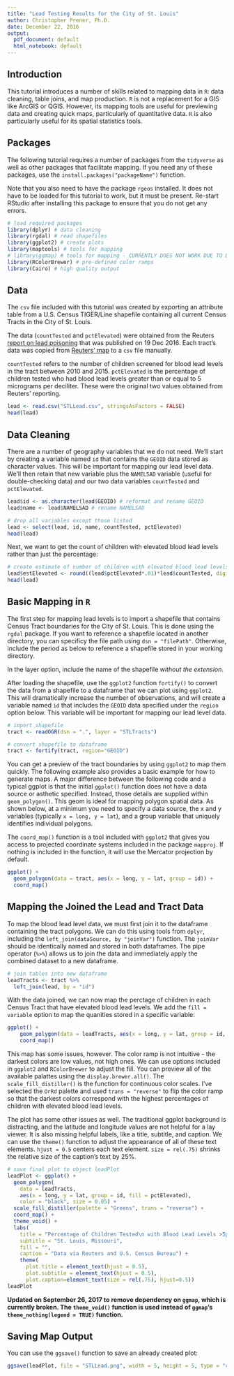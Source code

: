 ```yaml
---
title: "Lead Testing Results for the City of St. Louis"
author: Christopher Prener, Ph.D.
date: December 22, 2016
output:
  pdf_document: default
  html_notebook: default
---
```


## Introduction
This tutorial introduces a number of skills related to mapping data in `R`: data cleaning, table joins, and map production. `R` is not a replacement for a GIS like ArcGIS or QGIS. However, its mapping tools are useful for previewing data and creating quick maps, particularly of quantitative data. `R` is also particularly useful for its spatial statistics tools. 

## Packages
The following tutorial requires a number of packages from the `tidyverse` as well as other packages that facilitate mapping. If you need any of these packages, use the `install.packages("packageName")` function.

Note that you also need to have the package `rgeos` installed. It does not have to be loaded for this tutorial to work, but it must be present. Re-start RStudio after installing this package to ensure that you do not get any errors.

```r
# load required packages
library(dplyr) # data cleaning
library(rgdal) # read shapefiles
library(ggplot2) # create plots
library(maptools) # tools for mapping
# library(ggmap) # tools for mapping - CURRENTLY DOES NOT WORK DUE TO DEPRECIATED ELEMENTS
library(RColorBrewer) # pre-defined color ramps
library(Cairo) # high quality output
```

## Data
The `csv` file included with this tutorial was created by exporting an attribute table from a U.S. Census TIGER/Line shapefile containing all current Census Tracts in the City of St. Louis.

The data (`countTested` and `pctElevated`) were obtained from the Reuters [report on lead poisoning](http://www.reuters.com/investigates/special-report/usa-lead-testing/) that was published on 19 Dec 2016. Each tract's data was copied from [Reuters' map](http://www.reuters.com/investigates/special-report/usa-lead-testing/#interactive-lead) to a `csv` file manually.

`countTested` refers to the number of children screened for blood lead levels in the tract between 2010 and 2015. `pctElevated` is the percentage of children tested who had blood lead levels greater than or equal to 5 micrograms per deciliter. These were the original two values obtained from Reuters' reporting.

```r
lead <- read.csv("STLLead.csv", stringsAsFactors = FALSE)
head(lead)
```

## Data Cleaning
There are a number of geography variables that we do not need. We'll start by creating a variable named `id` that contains the `GEOID` data stored as character values. This will be important for mapping our lead level data. We'll then retain that new variable plus the `NAMELSAD` variable (useful for double-checking data) and our two data variables `countTested` and `pctElevated`.

```r
lead$id <- as.character(lead$GEOID) # reformat and rename GEOID
lead$name <- lead$NAMELSAD # rename NAMELSAD

# drop all variables except those listed
lead <- select(lead, id, name, countTested, pctElevated)
head(lead)
```

Next, we want to get the count of children with elevated blood lead levels rather than just the percentage:

```r
# create estimate of number of children with elevated blood lead levels
lead$estElevated <- round((lead$pctElevated*.01)*lead$countTested, digits = 0)
head(lead)
```

## Basic Mapping in `R`

The first step for mapping lead levels is to import a shapefile that contains Census Tract boundaries for the City of St. Louis. This is done using the `rgdal` package. If you want to reference a shapefile located in another directory, you can specificy the file path using `dsn = "filePath"`. Otherwise, include the period as below to reference a shapefile stored in your working directory. 

In the layer option, include the name of the shapefile *without the extension*.

After loading the shapefile, use the `ggplot2` function `fortify()` to convert the data from a shapefile to a dataframe that we can plot using `ggplot2`. This will dramatically increase the number of observations, and will create a variable named `id` that includes the `GEOID` data specified under the `region` option below. This variable will be important for mapping our lead level data.

```r
# import shapefile
tract <- readOGR(dsn = ".", layer = "STLTracts")

# convert shapefile to dataframe
tract <- fortify(tract, region="GEOID")
```

You can get a preview of the tract boundaries by using `ggplot2` to map them quickly. The following example also provides a basic example for how to generate maps. A major difference between the following code and a typical ggplot is that the initial `ggplot()` function does not have a data source or asthetic specified. Instead, those details are supplied within `geom_polygon()`. This geom is ideal for mapping polygon spatial data. As shown below, at a minimum you need to specify a data source, the x and y variables (typically `x = long, y = lat`), and a group variable that uniquely identifies individual polygons. 

The `coord_map()` function is a tool included with `ggplot2` that gives you access to projected coordinate systems included in the package `mapproj`. If nothing is included in the function, it will use the Mercator projection by default.

```r
ggplot() + 
  geom_polygon(data = tract, aes(x = long, y = lat, group = id)) + 
  coord_map()
```

## Mapping the Joined the Lead and Tract Data

To map the blood lead level data, we must first join it to the dataframe containing the tract polygons. We can do this using tools from `dplyr`, including the `left_join(dataSource, by "joinVar")` function. The `joinVar` should be identically named and stored in both dataframes. The pipe operator (`%>%`) allows us to join the data and immediately apply the combined dataset to a new dataframe.

```r
# join tables into new dataframe
leadTracts <- tract %>% 
  left_join(lead, by = "id")
```

With the data joined, we can now map the perctage of children in each Census Tract that have elevated blood lead levels. We add the `fill = variable` option to map the quanities stored in a specific variable: 

```r
ggplot() +
    geom_polygon(data = leadTracts, aes(x = long, y = lat, group = id, fill = pctElevated)) +
    coord_map()
```

This map has some issues, however. The color ramp is not intuitive - the darkest colors are low values, not high ones. We can use options included in `ggplot2` and `RColorBrewer` to adjust the fill. You can preview all of the available palattes using the `display.brewer.all()`. The `scale_fill_distiller()` is the function for continuous color scales. I've selected the `OrRd` palette and used `trans = "reverse"` to flip the color ramp so that the darkest colors correspond with the highest percentages of children with elevated blood lead levels.

The plot has some other issues as well. The traditional ggplot background is distracting, and the latitude and longitude values are not helpful for a lay viewer. It is also missing helpful labels, like a title, subtitle, and caption. We can use the `theme()` function to adjust the appearance of all of these text elements. `hjust = 0.5` centers each text element. `size = rel(.75)` shrinks the relative size of the caption's text by 25%.

```r
# save final plot to object leadPlot
leadPlot <- ggplot() +
  geom_polygon(
    data = leadTracts, 
    aes(x = long, y = lat, group = id, fill = pctElevated), 
    color = "black", size = 0.05) + 
  scale_fill_distiller(palette = "Greens", trans = "reverse") +
  coord_map() +
  theme_void() +
  labs(
    title = "Percentage of Children Tested\n with Blood Lead Levels >5µg/dL", 
    subtitle = "St. Louis, Missouri",
    fill = "", 
    caption = "Data via Reuters and U.S. Census Bureau") +
    theme(
      plot.title = element_text(hjust = 0.5),
      plot.subtitle = element_text(hjust = 0.5),
      plot.caption=element_text(size = rel(.75), hjust=0.5))
leadPlot
```

**Updated on September 26, 2017 to remove dependency on `ggmap`, which is currently broken. The `theme_void()` function is used instead of `ggmap`'s `theme_nothing(legend = TRUE)` function.**

## Saving Map Output

You can use the `ggsave()` function to save an already created plot:

```r
ggsave(leadPlot, file = "STLLead.png", width = 5, height = 5, type = "cairo-png")
```

